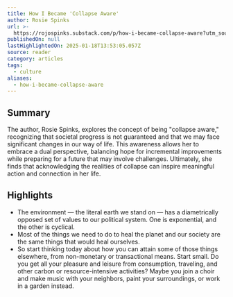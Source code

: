 ```yaml
---
title: How I Became 'Collapse Aware'
author: Rosie Spinks
url: >-
  https://rojospinks.substack.com/p/how-i-became-collapse-aware?utm_source=post-email-title&publication_id=4486&post_id=151545789&utm_campaign=email-post-title&isFreemail=true&r=og9hp&triedRedirect=true&utm_medium=email
publishedOn: null
lastHighlightedOn: 2025-01-18T13:53:05.057Z
source: reader
category: articles
tags:
  - culture
aliases:
  - how-i-became-collapse-aware
---
```

## Summary

The author, Rosie Spinks, explores the concept of being "collapse aware," recognizing that societal progress is not guaranteed and that we may face significant changes in our way of life. This awareness allows her to embrace a dual perspective, balancing hope for incremental improvements while preparing for a future that may involve challenges. Ultimately, she finds that acknowledging the realities of collapse can inspire meaningful action and connection in her life.

## Highlights
- The environment — the literal earth we stand on — has a diametrically opposed set of values to our political system. One is exponential, and the other is cyclical.
- Most of the things we need to do to heal the planet and our society are the same things that would heal ourselves.
- So start thinking today about how you can attain some of those things elsewhere, from non-monetary or transactional means. Start small. Do you get all your pleasure and leisure from consumption, traveling, and other carbon or resource-intensive activities? Maybe you join a choir and make music with your neighbors, paint your surroundings, or work in a garden instead.

